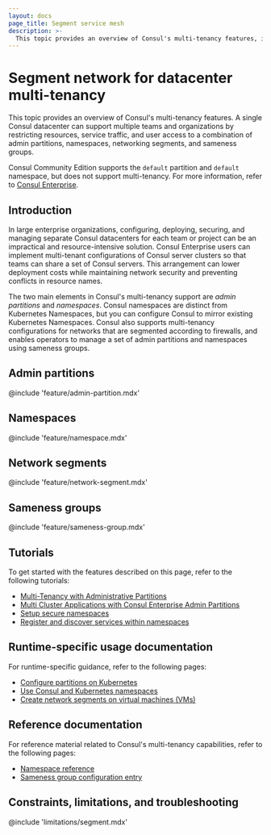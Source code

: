 ```yaml
---
layout: docs
page_title: Segment service mesh
description: >-
  This topic provides an overview of Consul's multi-tenancy features, including admin partitions, namespaces, network segmwents, and sameness groups. 
---
```


# Segment network for datacenter multi-tenancy

This topic provides an overview of Consul's multi-tenancy features. A single Consul datacenter can support multiple teams and organizations by restricting resources, service traffic, and user access to a combination of admin partitions, namespaces, networking segments, and sameness groups.

Consul Community Edition supports the `default` partition and `default` namespace, but does not support multi-tenancy. For more information, refer to [Consul Enterprise](/consul/docs/enterprise).

## Introduction

In large enterprise organizations, configuring, deploying, securing, and managing separate Consul datacenters for each team or project can be an impractical and resource-intensive solution. Consul Enterprise users can implement multi-tenant configurations of Consul server clusters so that teams can share a set of Consul servers. This arrangement can lower deployment costs while maintaining network security and preventing conflicts in resource names.

The two main elements in Consul's multi-tenancy support are _admin partitions_ and _namespaces_. Consul namespaces are distinct from Kubernetes Namespaces, but you can configure Consul to mirror existing Kubernetes Namespaces. Consul also supports multi-tenancy configurations for networks that are segmented according to firewalls, and enables operators to manage a set of admin partitions and namespaces using sameness groups.

## Admin partitions

@include 'feature/admin-partition.mdx'

## Namespaces

@include 'feature/namespace.mdx'

## Network segments

@include 'feature/network-segment.mdx'

## Sameness groups

@include 'feature/sameness-group.mdx'

## Tutorials

To get started with the features described on this page, refer to the following tutorials:

- [Multi-Tenancy with Administrative Partitions](/consul/tutorials/enterprise/consul-admin-partitions?utm_source=docs)
- [Multi Cluster Applications with Consul Enterprise Admin Partitions](/consul/tutorials/kubernetes/kubernetes-admin-partitions?utm_source=docs)
- [Setup secure namespaces](/consul/tutorials/namespaces/namespaces-secure-shared-access)
- [Register and discover services within namespaces](/consul/tutorials/namespaces/namespaces-share-datacenter-access)

## Runtime-specific usage documentation

For runtime-specific guidance, refer to the following pages:

- [Configure partitions on Kubernetes](/consul/segment/admin-partition/k8s)
- [Use Consul and Kubernetes namespaces](/consul/segment/namespace/k8s)
- [Create network segments on virtual machines (VMs)](/consul/segment/namespace/vm)

## Reference documentation

For reference material related to Consul's multi-tenancy capabilities, refer to the following pages:

- [Namespace reference](/consul/docs/reference/namespace)
- [Sameness group configuration entry](/reference/config-entry/sameness-group)

## Constraints, limitations, and troubleshooting

@include 'limitations/segment.mdx'
